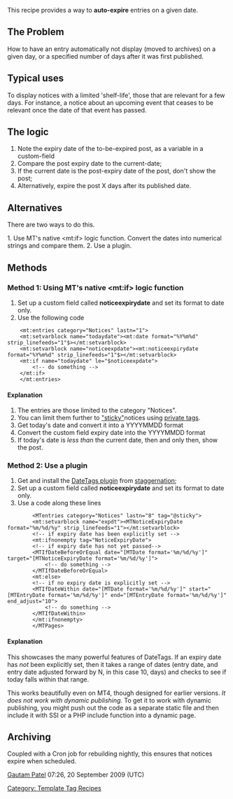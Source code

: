 This recipe provides a way to '''auto-expire''' entries on a given date. 

== The Problem ==

How to have an entry automatically not display (moved to archives) on a given day, or a specified number of days after it was first published.

== Typical uses ==

To display notices with a limited 'shelf-life', those that are relevant for a few days. For instance, a notice about an upcoming event that ceases to be relevant once the date of that event has passed.

== The logic ==

#	Note the expiry date of the to-be-expired post, as a variable in a custom-field
#	Compare the post expiry date to the current-date;
#	If the current date is the post-expiry date of the post, don't show the post;
#	Alternatively, expire the post X days after its published date.

== Alternatives == 

There are two ways to do this.

1.	Use MT's native &lt;mt:if&gt; logic function. Convert the dates into numerical strings and compare them.
2.	Use a plugin.

== Methods ==

=== Method 1: Using MT's native &lt;mt:if&gt; logic function ===

#	Set up a custom field called '''noticeexpirydate''' and set its format to date only.
#	Use the following code

<pre>
	<mt:entries category="Notices" lastn="1">
	<mt:setvarblock name="todaydate"><mt:date format="%Y%m%d" strip_linefeeds="1"$></mt:setvarblock>
	<mt:setvarblock name="noticeexpdate"><mt:noticeexpirydate format="%Y%m%d" strip_linefeeds="1"$></mt:setvarblock>
	<mt:if name="todaydate" le="$noticeexpdate">
		<!-- do something -->
	</mt:if>
	</mt:entries>
</pre>

==== Explanation ====

#	The entries are those limited to the category "Notices".
#	You can limit them further to [http://wiki.movabletype.org/Sticky_Entries "sticky"]notices using [http://www.movabletype.org/documentation/administrator/managing-blogs/managing-tags.html private tags].
#	Get today's date and convert it into a YYYYMMDD format
#	Convert the custom field expiry date into the YYYYMMDD format
#	If today's date is <i>less than</i> the current date, then and only then, show the post.

=== Method 2: Use a plugin ===

#	Get and install the [http://www.staggernation.com/mtplugins/DateTags/ DateTags plugin] from [http://www.staggernation.com/ staggernation];
#	Set up a custom field called '''noticeexpirydate''' and set its format to date only.
#	Use a code along these lines

<pre>
        <MTentries category="Notices" lastn="8" tag="@sticky">
        <mt:setvarblock name="expdt"><MTNoticeExpiryDate format="%m/%d/%y" strip_linefeeds="1"></mt:setvarblock>
		<!-- if expiry date has been explicitly set -->
		<mt:ifnonempty tag="NoticeExpiryDate">
		<!-- if expiry date has not yet passed-->
		<MTIfDateBeforeOrEqual date="[MTDate format='%m/%d/%y']" target="[MTNoticeExpiryDate format='%m/%d/%y']">
			<!-- do something -->
		</MTIfDateBeforeOrEqual>
		<mt:else>
		<!-- if no expiry date is explicitly set -->
		<MTIfDateWithin date="[MTDate format='%m/%d/%y']" start="[MTEntryDate format='%m/%d/%y']" end="[MTEntryDate format='%m/%d/%y']" end_adjust="10">
			<!-- do something -->
		</MTIfDateWithin>
		</mt:ifnonempty>
        </MTPages>
</pre>

==== Explanation ====

This showcases the many powerful features of DateTags. If an expiry date has <i>not</i> been explicitly set, then it takes a range of dates (entry date, and entry date adjusted forward by N, in this case 10, days) and checks to see if today falls within that range. 

This works beautifully even on MT4, though designed for earlier versions. <i>It does not work with dynamic publishing.</i> To get it to work with dynamic publishing, you might push out the code as a separate static file and then include it with SSI or a PHP include function into a dynamic page. 

== Archiving ==

Coupled with a Cron job for rebuilding nightly, this ensures that notices expire when scheduled.

[[User:Gspatel|Gautam Patel]] 07:26, 20 September 2009 (UTC)

[[Category: Template Tag Recipes]]

